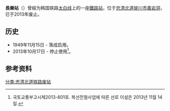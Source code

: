 {{for|福建省同名火车站|长乐站 (福建省)}}
{{朝鮮半島車站資訊
|公司色 = black
|文字色 = 
|站名 = 長樂站
|圖片 = Korail Taebaek Line Jangnak Station.JPG
|pxl = 
|圖片說明 =车站站舍
|前一站 = [[堤川站|堤川]]
|前一站距離 = 5.0
|後一站距離 = 4.8
|後一站 = [[松鹤站_(忠清北道)|松鹤]]
|所屬路線 = [[太白线|太白线]]
|距離 = 5.0
|起點站 = [[堤川站|堤川]]
|諺文 = 장락역
|朝鮮漢字 = 長樂驛
|文觀部式 = Jangnak-yeok
|馬-賴式 = 
|副站名 = 
|車站編號 = 
|停站路線數 = 
|所屬公司 = [[韩国铁道公社|韩国铁道公社]]
|所在地 =[[忠清北道|忠清北道]][[堤川市|堤川市]][[義岩洞|義岩洞]]
|車站構造 = 地面车站
|月台配置 = 
|啟用年月日 =1949年11月15日
|廢站年月日 =2013年10月17日
|上下車人次 = 
|統計年度 = 
|轉車 = 
|備註 = 
|全寬備註 = 
}}

'''長樂站'''（{{kor|諺=장락역|漢=長樂驛|羅=Jangnak yeok|f=y}}）曾經为韩国铁路[[太白线|太白线]]上的一座[[鐵路站|鐵路站]]，位于[[忠清北道|忠清北道]][[堤川市|堤川市]][[義岩洞|義岩洞]]，已于2013年废止。

== 历史 ==
*1949年11月15日 - 落成启用。
*2013年10月17日 - 停止使用<ref>국토교통부고시제2013-601호. 복선전철사업에 따른 선로 이설은 2013년 11월 14일.</ref>。

== 参考资料 ==
{{reflist}}

{{太白线}}

[[分类:忠清北道铁路废站|分类:忠清北道铁路废站]]